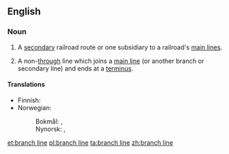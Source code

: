 ==English==

===Noun===
{{en-noun}}

# {{lb|en|railroads}} A [[secondary]] railroad route or one subsidiary to a railroad's [[main line]]s.
# {{lb|en|railroads}} A non-[[through]] line which joins a [[main line]] (or another branch or secondary line) and ends at a [[terminus]].

====Translations====
{{trans-top|non-through line}}
* Finnish: {{t|fi|sivurata}}
* Norwegian:
*: Bokmål: {{t|nb|sidebane|m}}, {{t|nb|sidelinje|m|f}}
*: Nynorsk: {{t|nn|sidebane|m|f}}, {{t|nn|sidelinje|f}}
{{trans-mid}}
{{trans-bottom}}

[[et:branch line]]
[[pl:branch line]]
[[ta:branch line]]
[[zh:branch line]]